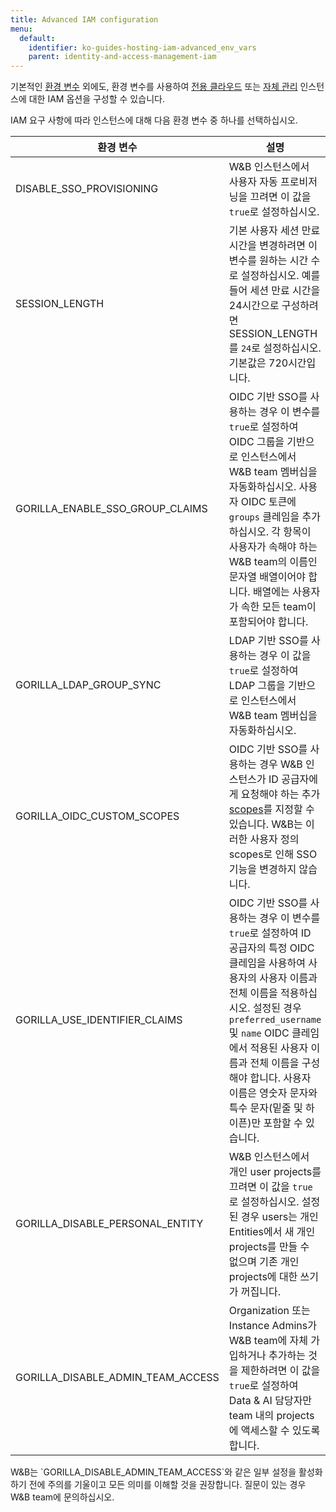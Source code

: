 ```yaml
---
title: Advanced IAM configuration
menu:
  default:
    identifier: ko-guides-hosting-iam-advanced_env_vars
    parent: identity-and-access-management-iam
---
```


기본적인 [환경 변수](/ko/guides/hosting/env-vars/) 외에도, 환경 변수를 사용하여 [전용 클라우드](/ko/guides/hosting/hosting-options/dedicated_cloud) 또는 [자체 관리](/ko/guides/hosting/hosting-options/self-managed) 인스턴스에 대한 IAM 옵션을 구성할 수 있습니다.

IAM 요구 사항에 따라 인스턴스에 대해 다음 환경 변수 중 하나를 선택하십시오.

| 환경 변수 | 설명 |
|----------------------|-------------|
| DISABLE_SSO_PROVISIONING | W&B 인스턴스에서 사용자 자동 프로비저닝을 끄려면 이 값을 `true`로 설정하십시오. |
| SESSION_LENGTH | 기본 사용자 세션 만료 시간을 변경하려면 이 변수를 원하는 시간 수로 설정하십시오. 예를 들어 세션 만료 시간을 24시간으로 구성하려면 SESSION_LENGTH를 `24`로 설정하십시오. 기본값은 720시간입니다. |
| GORILLA_ENABLE_SSO_GROUP_CLAIMS | OIDC 기반 SSO를 사용하는 경우 이 변수를 `true`로 설정하여 OIDC 그룹을 기반으로 인스턴스에서 W&B team 멤버십을 자동화하십시오. 사용자 OIDC 토큰에 `groups` 클레임을 추가하십시오. 각 항목이 사용자가 속해야 하는 W&B team의 이름인 문자열 배열이어야 합니다. 배열에는 사용자가 속한 모든 team이 포함되어야 합니다. |
| GORILLA_LDAP_GROUP_SYNC | LDAP 기반 SSO를 사용하는 경우 이 값을 `true`로 설정하여 LDAP 그룹을 기반으로 인스턴스에서 W&B team 멤버십을 자동화하십시오. |
| GORILLA_OIDC_CUSTOM_SCOPES | OIDC 기반 SSO를 사용하는 경우 W&B 인스턴스가 ID 공급자에게 요청해야 하는 추가 [scopes](https://auth0.com/docs/get-started/apis/scopes/openid-connect-scopes)를 지정할 수 있습니다. W&B는 이러한 사용자 정의 scopes로 인해 SSO 기능을 변경하지 않습니다. |
| GORILLA_USE_IDENTIFIER_CLAIMS | OIDC 기반 SSO를 사용하는 경우 이 변수를 `true`로 설정하여 ID 공급자의 특정 OIDC 클레임을 사용하여 사용자의 사용자 이름과 전체 이름을 적용하십시오. 설정된 경우 `preferred_username` 및 `name` OIDC 클레임에서 적용된 사용자 이름과 전체 이름을 구성해야 합니다. 사용자 이름은 영숫자 문자와 특수 문자(밑줄 및 하이픈)만 포함할 수 있습니다. |
| GORILLA_DISABLE_PERSONAL_ENTITY | W&B 인스턴스에서 개인 user projects를 끄려면 이 값을 `true`로 설정하십시오. 설정된 경우 users는 개인 Entities에서 새 개인 projects를 만들 수 없으며 기존 개인 projects에 대한 쓰기가 꺼집니다. |
| GORILLA_DISABLE_ADMIN_TEAM_ACCESS | Organization 또는 Instance Admins가 W&B team에 자체 가입하거나 추가하는 것을 제한하려면 이 값을 `true`로 설정하여 Data & AI 담당자만 team 내의 projects에 액세스할 수 있도록 합니다. |

<Warning>
W&B는 `GORILLA_DISABLE_ADMIN_TEAM_ACCESS`와 같은 일부 설정을 활성화하기 전에 주의를 기울이고 모든 의미를 이해할 것을 권장합니다. 질문이 있는 경우 W&B team에 문의하십시오.
</Warning>
